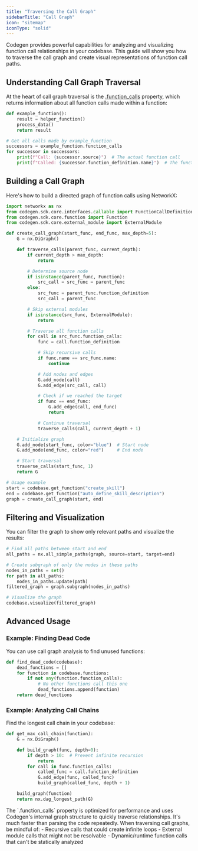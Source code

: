 ```yaml
---
title: "Traversing the Call Graph"
sidebarTitle: "Call Graph"
icon: "sitemap"
iconType: "solid"
---
```


Codegen provides powerful capabilities for analyzing and visualizing function call relationships in your codebase. This guide will show you how to traverse the call graph and create visual representations of function call paths.

## Understanding Call Graph Traversal

At the heart of call graph traversal is the [.function_calls](/api-reference/core/Function#function-calls) property, which returns information about all function calls made within a function:

```python
def example_function():
    result = helper_function()
    process_data()
    return result

# Get all calls made by example_function
successors = example_function.function_calls
for successor in successors:
    print(f"Call: {successor.source}")  # The actual function call
    print(f"Called: {successor.function_definition.name}")  # The function being called
```

## Building a Call Graph

Here's how to build a directed graph of function calls using NetworkX:

```python
import networkx as nx
from codegen.sdk.core.interfaces.callable import FunctionCallDefinition
from codegen.sdk.core.function import Function
from codegen.sdk.core.external_module import ExternalModule

def create_call_graph(start_func, end_func, max_depth=5):
    G = nx.DiGraph()

    def traverse_calls(parent_func, current_depth):
        if current_depth > max_depth:
            return

        # Determine source node
        if isinstance(parent_func, Function):
            src_call = src_func = parent_func
        else:
            src_func = parent_func.function_definition
            src_call = parent_func

        # Skip external modules
        if isinstance(src_func, ExternalModule):
            return

        # Traverse all function calls
        for call in src_func.function_calls:
            func = call.function_definition

            # Skip recursive calls
            if func.name == src_func.name:
                continue

            # Add nodes and edges
            G.add_node(call)
            G.add_edge(src_call, call)

            # Check if we reached the target
            if func == end_func:
                G.add_edge(call, end_func)
                return

            # Continue traversal
            traverse_calls(call, current_depth + 1)

    # Initialize graph
    G.add_node(start_func, color="blue")  # Start node
    G.add_node(end_func, color="red")     # End node

    # Start traversal
    traverse_calls(start_func, 1)
    return G

# Usage example
start = codebase.get_function("create_skill")
end = codebase.get_function("auto_define_skill_description")
graph = create_call_graph(start, end)
```

## Filtering and Visualization

You can filter the graph to show only relevant paths and visualize the results:

```python
# Find all paths between start and end
all_paths = nx.all_simple_paths(graph, source=start, target=end)

# Create subgraph of only the nodes in these paths
nodes_in_paths = set()
for path in all_paths:
    nodes_in_paths.update(path)
filtered_graph = graph.subgraph(nodes_in_paths)

# Visualize the graph
codebase.visualize(filtered_graph)
```

## Advanced Usage

### Example: Finding Dead Code

You can use call graph analysis to find unused functions:

```python
def find_dead_code(codebase):
    dead_functions = []
    for function in codebase.functions:
        if not any(function.function_calls):
            # No other functions call this one
            dead_functions.append(function)
    return dead_functions
```

### Example: Analyzing Call Chains

Find the longest call chain in your codebase:

```python
def get_max_call_chain(function):
    G = nx.DiGraph()

    def build_graph(func, depth=0):
        if depth > 10:  # Prevent infinite recursion
            return
        for call in func.function_calls:
            called_func = call.function_definition
            G.add_edge(func, called_func)
            build_graph(called_func, depth + 1)

    build_graph(function)
    return nx.dag_longest_path(G)
```

<Note>
The `.function_calls` property is optimized for performance and uses Codegen's internal graph structure to quickly traverse relationships. It's much faster than parsing the code repeatedly.
</Note>

<Warning>
When traversing call graphs, be mindful of:
- Recursive calls that could create infinite loops
- External module calls that might not be resolvable
- Dynamic/runtime function calls that can't be statically analyzed
</Warning>
